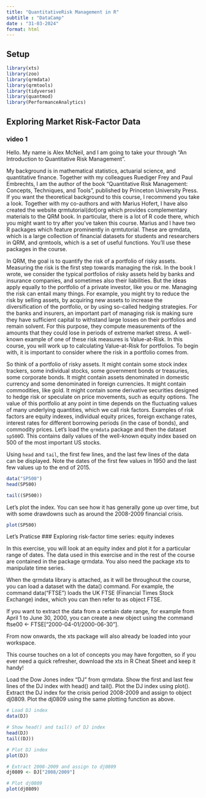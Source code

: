 ```yaml
---
title: "QuantitativeRisk Management in R"
subtitle : "DataCamp"
date : "31-03-2024"
format: html
---
```


## Setup

```r
library(xts)
library(zoo)
library(qrmdata)
library(qrmtools)
library(tidyverse)
library(quantmod)
library(PerformanceAnalytics)
```

## Exploring Market Risk-Factor Data

### video 1

Hello. My name is Alex McNeil, and I am going to take your through "An Introduction to Quantitative Risk Management".

My background is in mathematical statistics, actuarial science, and quantitative finance. Together with my colleagues Ruediger Frey and Paul Embrechts, I am the author of the book "Quantitative Risk Management: Concepts, Techniques, and Tools", published by Princeton University Press. If you want the theoretical background to this course, I recommend you take a look. Together with my co-authors and with Marius Hofert, I have also created the website qrmtutorial(dot)org which provides complementary materials to the QRM book. In particular, there is a lot of R code there, which you might want to try after you've taken this course. Marius and I have two R packages which feature prominently in qrmtutorial. These are qrmdata, which is a large collection of financial datasets for students and researchers in QRM, and qrmtools, which is a set of useful functions. You'll use these packages in the course.

In QRM, the goal is to quantify the risk of a portfolio of risky assets. Measuring the risk is the first step towards managing the risk. In the book I wrote, we consider the typical portfolios of risky assets held by banks and insurance companies, and sometimes also their liabilities. But the ideas apply equally to the portfolio of a private investor, like you or me. Managing the risk can entail many things. For example, you might try to reduce the risk by selling assets, by acquiring new assets to increase the diversification of the portfolio, or by using so-called hedging strategies. For the banks and insurers, an important part of managing risk is making sure they have sufficient capital to withstand large losses on their portfolios and remain solvent. For this purpose, they compute measurements of the amounts that they could lose in periods of extreme market stress. A well-known example of one of these risk measures is Value-at-Risk. In this course, you will work up to calculating Value-at-Risk for portfolios. To begin with, it is important to consider where the risk in a portfolio comes from.

So think of a portfolio of risky assets. It might contain some stock index trackers, some individual stocks, some government bonds or treasuries, some corporate bonds. It might contain assets denominated in domestic currency and some denominated in foreign currencies. It might contain commodities, like gold. It might contain some derivative securities designed to hedge risk or speculate on price movements, such as equity options. The value of this portfolio at any point in time depends on the fluctuating values of many underlying quantities, which we call risk factors. Examples of risk factors are equity indexes, individual equity prices, foreign exchange rates, interest rates for different borrowing periods (in the case of bonds), and commodity prices. Let's load the `qrmdata` package and then the dataset `sp500`0. This contains daily values of the well-known equity index based on 500 of the most important US stocks.

Using `head` and `tail`, the first few lines, and the last few lines of the data can be displayed. Note the dates of the first few values in 1950 and the last few values up to the end of 2015.

```r
data("SP500")
head(SP500)
```

```r
tail((SP500))
```

Let's plot the index. You can see how it has generally gone up over time, but with some drawdowns such as around the 2008-2009 financial crisis.

```r
plot(SP500)
```

Let's Praticse \### Exploring risk-factor time series: equity indexes

In this exercise, you will look at an equity index and plot it for a particular range of dates. The data used in this exercise and in the rest of the course are contained in the package qrmdata. You also need the package xts to manipulate time series.

When the qrmdata library is attached, as it will be throughout the course, you can load a dataset with the data() command. For example, the command data("FTSE") loads the UK FTSE (Financial Times Stock Exchange) index, which you can then refer to as object FTSE.

If you want to extract the data from a certain date range, for example from April 1 to June 30, 2000, you can create a new object using the command ftse00 \<- FTSE\["2000-04-01/2000-06-30"\].

From now onwards, the xts package will also already be loaded into your workspace.

This course touches on a lot of concepts you may have forgotten, so if you ever need a quick refresher, download the xts in R Cheat Sheet and keep it handy!


Load the Dow Jones index "DJ" from qrmdata.
Show the first and last few lines of the DJ index with head() and tail().
Plot the DJ index using plot().
Extract the DJ index for the crisis period 2008-2009 and assign to object dj0809.
Plot the dj0809 using the same plotting function as above.



```r
# Load DJ index
data(DJ)
```

```r
# Show head() and tail() of DJ index
head(DJ)
tail((DJ))
```

```r
# Plot DJ index
plot(DJ)
```

```r
# Extract 2008-2009 and assign to dj0809
dj0809 <- DJ["2008/2009"]
```

```r
# Plot dj0809
plot(dj0809)
```









